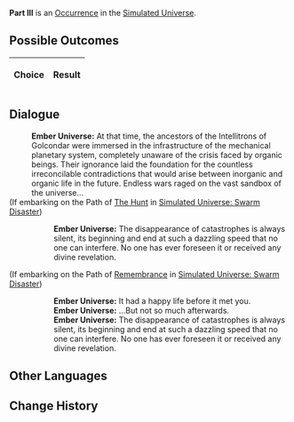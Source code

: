 {{Simulated Universe Event Infobox
|title         = Part III
|image         = 3.png
|type          =
|domains_su    = 
|domains_ext   = 
|domains_swarm = 
|domains_gng   = 
|requirements  =
|prev          = 
|next          = 
|indexRewards  =
|characters    = 
}}
'''Part III''' is an [[Simulated Universe/Occurrence|Occurrence]] in the [[Simulated Universe]].

==Possible Outcomes==
{| class="article-table"
!Choice
!Result

|}

<!--
==Gameplay Notes==

-->
==Dialogue==
{{Dialogue Start}}
:'''Ember Universe:''' At that time, the ancestors of the Intellitrons of Golcondar were immersed in the infrastructure of the mechanical planetary system, completely unaware of the crisis faced by organic beings. Their ignorance laid the foundation for the countless irreconcilable contradictions that would arise between inorganic and organic life in the future. Endless wars raged on the vast sandbox of the universe...
;(If embarking on the Path of [[Simulated Universe/Paths#The Hunt|The Hunt]] in [[Simulated Universe: Swarm Disaster]])
:{{SU Special Dialogue|The Hunt|Move the universe sandbox.|The sandbox simulation is like magic happening in your hands...}}
::'''Ember Universe:''' The disappearance of catastrophes is always silent, its beginning and end at such a dazzling speed that no one can interfere. No one has ever foreseen it or received any divine revelation.
;(If embarking on the Path of [[Simulated Universe/Paths#Remembrance|Remembrance]] in [[Simulated Universe: Swarm Disaster]])
:{{SU Special Dialogue|Remembrance|I'm more concerned about the origins of that Depth Crawler.|You've developed an emotional attachment to it.}}
::'''Ember Universe:''' It had a happy life before it met you.
::'''Ember Universe:''' ...But not so much afterwards.
::'''Ember Universe:''' The disappearance of catastrophes is always silent, its beginning and end at such a dazzling speed that no one can interfere. No one has ever foreseen it or received any divine revelation.
{{Dialogue End}}

==Other Languages==
{{Other Languages
|en   = Part III
|zhs  = 其三
|zht  = 其三
|ja   = その3
|ko   = III
|es   = Parte III
|fr   = Partie III
|ru   = III
|th   = ตอน 3
|vi   = Phần 3
|de   = Teil 3
|id   = Bagian III
|pt   = Parte III
}}

==Change History==
{{Change History|<!--unknown-->}}
